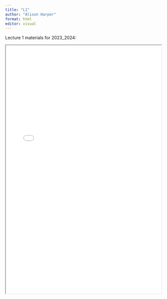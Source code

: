 ```yaml
---
title: "L1"
author: "Alison Harper"
format: html
editor: visual
---
```


Lecture 1 materials for 2023_2024:

<iframe width="100%" height="800" src="BEM2031_Lecture_1.pdf"></iframe>